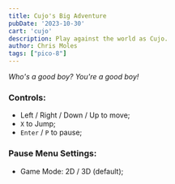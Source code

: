 ```yaml
---
title: Cujo's Big Adventure
pubDate: '2023-10-30'
cart: 'cujo'
description: Play against the world as Cujo.
author: Chris Moles
tags: ["pico-8"]
---
```


_Who's a good boy? You're a good boy!_

### Controls:

- Left / Right / Down / Up to move;
- `X` to Jump;
- `Enter` / `P` to pause;

### Pause Menu Settings:

- Game Mode: 2D / 3D (default);
